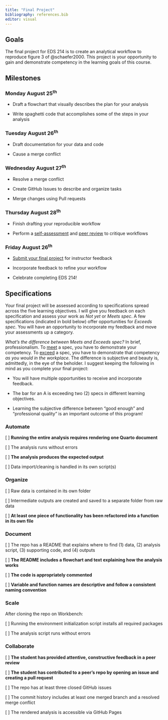 ```yaml
---
title: "Final Project"
bibliography: references.bib
editor: visual
---
```


## Goals

The final project for EDS 214 is to create an analytical workflow to reproduce figure 3 of @schaefer2000. This project is your opportunity to gain and demonstrate competency in the learning goals of this course.

## Milestones

### Monday August 25^th^

-   Draft a flowchart that visually describes the plan for your analysis

-   Write spaghetti code that accomplishes some of the steps in your analysis

### Tuesday August 26^th^

-   Draft documentation for your data and code

-   Cause a merge conflict

### Wednesday August 27^th^

-   Resolve a merge conflict

-   Create GitHub Issues to describe and organize tasks

-   Merge changes using Pull requests

### Thursday August 28^th^

-   Finish drafting your reproducible workflow

-   Perform a [self-assessment](final-project-self-assessment.qmd) and [peer review](final-project-peer-review.qmd) to critique workflows

### Friday August 26^th^

-   [Submit your final project](final-project-submission.qmd) for instructor feedback

-   Incorporate feedback to refine your workflow

-   Celebrate completing EDS 214!

## Specifications

Your final project will be assessed according to specifications spread across the five learning objectives. I will give you feedback on each specification and assess your work as *Not yet* or *Meets spec*. A few specifications (indicated in bold below) offer opportunities for *Exceeds spec*. You will have an opportunity to incorporate my feedback and move your assessments up a category.

::: callout-note
*What's the difference between Meets and Exceeds spec?* In brief, professionalism. To [meet]{.underline} a spec, you have to demonstrate your competency. To [exceed]{.underline} a spec, you have to demonstrate that competency *as you would in the workplace*. The difference is subjective and beauty is, admittedly, in the eye of the beholder. I suggest keeping the following in mind as you complete your final project:

-   You will have multiple opportunities to receive and incorporate feedback.

-   The bar for an A is exceeding two (2) specs in different learning objectives.

-   Learning the subjective difference between "good enough" and "professional quality" is an important outcome of this program!
:::

### Automate

\[ \] **Running the entire analysis requires rendering one Quarto document**

\[ \] The analysis runs without errors

\[ \] **The analysis produces the expected output**

\[ \] Data import/cleaning is handled in its own script(s)

### Organize

\[ \] Raw data is contained in its own folder

\[ \] Intermediate outputs are created and saved to a separate folder from raw data

\[ \] **At least one piece of functionality has been refactored into a function in its own file**

### Document

\[ \] The repo has a README that explains where to find (1) data, (2) analysis script, (3) supporting code, and (4) outputs

\[ \] **The README includes a flowchart and text explaining how the analysis works**

\[ \] **The code is appropriately commented**

\[ \] **Variable and function names are descriptive and follow a consistent naming convention**

### Scale

After cloning the repo on Workbench:

\[ \] Running the environment initialization script installs all required packages

\[ \] The analysis script runs without errors

### Collaborate

\[ \] **The student has provided attentive, constructive feedback in a peer review**

\[ \] **The student has contributed to a peer's repo by opening an issue and creating a pull request**

\[ \] The repo has at least three closed GitHub issues

\[ \] The commit history includes at least one merged branch and a resolved merge conflict

\[ \] The rendered analysis is accessible via GitHub Pages
